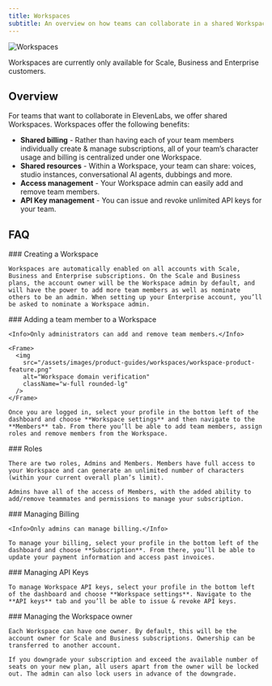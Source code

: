 ```yaml
---
title: Workspaces
subtitle: An overview on how teams can collaborate in a shared Workspace.
---
```


<img
  src="/assets/images/product-guides/workspaces/workspace-main.png"
  alt="Workspaces"
  className="w-full rounded-lg"
/>

<Info>Workspaces are currently only available for Scale, Business and Enterprise customers.</Info>

## Overview

For teams that want to collaborate in ElevenLabs, we offer shared Workspaces. Workspaces offer the following benefits:

- **Shared billing** - Rather than having each of your team members individually create & manage subscriptions, all of your team’s character usage and billing is centralized under one Workspace.
- **Shared resources** - Within a Workspace, your team can share: voices, studio instances, conversational AI agents, dubbings and more.
- **Access management** - Your Workspace admin can easily add and remove team members.
- **API Key management** - You can issue and revoke unlimited API keys for your team.

## FAQ

<AccordionGroup>
  <Accordion title="How do I create a Workspace?">
    ### Creating a Workspace

    Workspaces are automatically enabled on all accounts with Scale, Business and Enterprise subscriptions. On the Scale and Business plans, the account owner will be the Workspace admin by default, and will have the power to add more team members as well as nominate others to be an admin. When setting up your Enterprise account, you’ll be asked to nominate a Workspace admin.

  </Accordion>
  <Accordion title="How do I add a team member to a Workspace?">
    ### Adding a team member to a Workspace

    <Info>Only administrators can add and remove team members.</Info>

    <Frame>
      <img
        src="/assets/images/product-guides/workspaces/workspace-product-feature.png"
        alt="Workspace domain verification"
        className="w-full rounded-lg"
      />
    </Frame>

    Once you are logged in, select your profile in the bottom left of the dashboard and choose **Workspace settings** and then navigate to the **Members** tab. From there you’ll be able to add team members, assign roles and remove members from the Workspace.

  </Accordion>
  <Accordion title="What roles can I assign members?">
    ### Roles

    There are two roles, Admins and Members. Members have full access to your Workspace and can generate an unlimited number of characters (within your current overall plan’s limit).

    Admins have all of the access of Members, with the added ability to add/remove teammates and permissions to manage your subscription.

  </Accordion>
  <Accordion title="How do I manage billing?">
    ### Managing Billing

    <Info>Only admins can manage billing.</Info>

    To manage your billing, select your profile in the bottom left of the dashboard and choose **Subscription**. From there, you’ll be able to update your payment information and access past invoices.

  </Accordion>
  <Accordion title="How do I manage API keys?">
    ### Managing API Keys

    To manage Workspace API keys, select your profile in the bottom left of the dashboard and choose **Workspace settings**. Navigate to the **API keys** tab and you’ll be able to issue & revoke API keys.

  </Accordion>
  <Accordion title="Who is the Workspace owner?">
    ### Managing the Workspace owner

    Each Workspace can have one owner. By default, this will be the account owner for Scale and Business subscriptions. Ownership can be transferred to another account.

    If you downgrade your subscription and exceed the available number of seats on your new plan, all users apart from the owner will be locked out. The admin can also lock users in advance of the downgrade.

  </Accordion>
</AccordionGroup>
